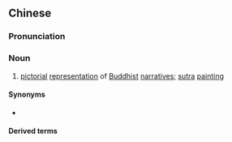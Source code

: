 {{also|经变}}
==Chinese==
{{zh-forms|s=经变}}

===Pronunciation===
{{zh-pron
|m=jīngbiàn
|c=ging1 bin3
|cat=n
}}

===Noun===
{{zh-noun}}

# {{lb|zh|Buddhism}} [[pictorial]] [[representation]] of [[Buddhist]] [[narrative]]s; [[sutra]] [[painting]]

====Synonyms====
* {{zh-l|變相}}

====Derived terms====
{{zh-der|經變畫}}